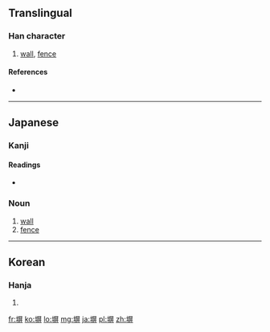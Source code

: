 ==Translingual==

===Han character===
{{Han char|rn=32|rad=土|as=09|sn=12|four=|canj=土尸廿廿 (GSTT)}}

# [[wall]], [[fence]]

====References====
* {{Han ref|kx=0234.271|dkj=05316|dj=0472.230|hdz=10469.011|uh=5840|ud=22592}}

----

==Japanese==

===Kanji===
{{ja-kanji|grade=c|rs=土09}}

====Readings====
* {{ja-readings|on=|kun=[[かき]] (kaki), [[へい]] (hei)}}

===Noun===
{{ja-noun|k|hira=へい|rom=hei}} 

# [[wall]]
# [[fence]]

----

==Korean==

===Hanja===
{{ko-hanja|hangeul=병|rv=byeong|mr=pyŏng}}

# {{defn|lang=ko|sort=土09}}

[[fr:塀]]
[[ko:塀]]
[[lo:塀]]
[[mg:塀]]
[[ja:塀]]
[[pl:塀]]
[[zh:塀]]